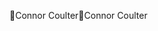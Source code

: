 Connor Coulter                                        C o n n o r   C o u l t e r                                                                               